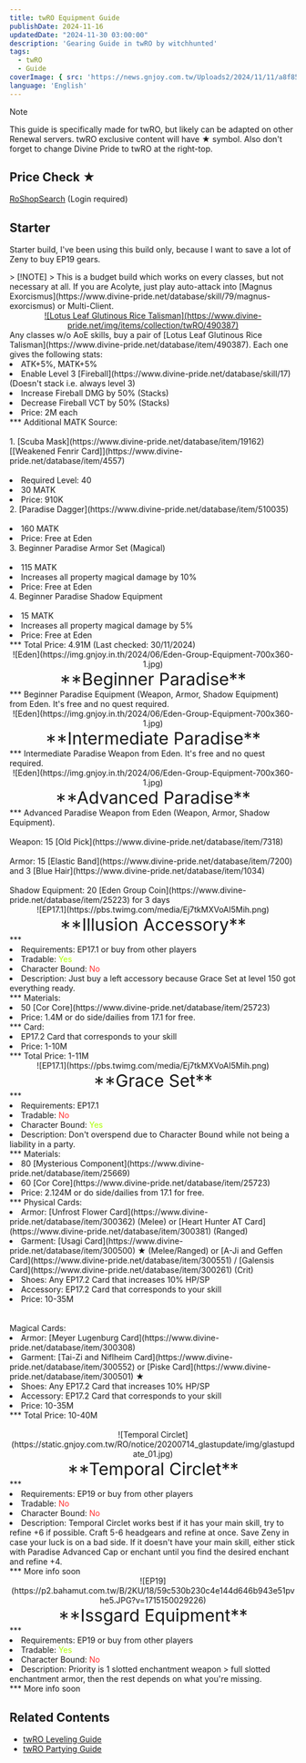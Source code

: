 ```yaml
---
title: twRO Equipment Guide
publishDate: 2024-11-16
updatedDate: "2024-11-30 03:00:00"
description: 'Gearing Guide in twRO by witchhunted'
tags:
  - twRO
  - Guide
coverImage: { src: 'https://news.gnjoy.com.tw/Uploads2/2024/11/11/a8f8524c9a4c4fdaaa566a89dd922dc3.gif', color: '#B4C6DA' }
language: 'English'
---
```



> [!NOTE]
> This guide is specifically made for twRO, but likely can be adapted on other Renewal servers.
> twRO exclusive content will have ★ symbol. Also don't forget to change Divine Pride to twRO at the right-top.

## Price Check ★

[RoShopSearch](https://event.gnjoy.com.tw/Ro/RoShopSearch) (Login required)

## Starter

Starter build, I've been using this build only, because I want to save a lot of Zeny to buy EP19 gears.

<div>
  <Collapse title="Budget Power Leveling (1-99) ★">
  > [!NOTE]
  > This is a budget build which works on every classes, but not necessary at all. If you are Acolyte, just play auto-attack into [Magnus Exorcismus](https://www.divine-pride.net/database/skill/79/magnus-exorcismus) or Multi-Client.

  <center><a href="https://www.divine-pride.net/database/item/490387" target="_blank" style="display: inline-block;">![Lotus Leaf Glutinous Rice Talisman](https://www.divine-pride.net/img/items/collection/twRO/490387)</a></center>
    <span style="padding: 0; margin: 0; list-style-position: inside;">Any classes w/o AoE skills, buy a pair of [Lotus Leaf Glutinous Rice Talisman](https://www.divine-pride.net/database/item/490387).
    Each one gives the following stats:</span>
    <ul style="padding: 0; margin: 0; list-style-position: inside;">
      <li style="padding: 0; margin: 0; list-style-position: inside;">
        <span>ATK+5%, MATK+5%</span>
      </li>
      <li style="padding: 0; margin: 0; list-style-position: inside;">
        <span>Enable Level 3 [Fireball](https://www.divine-pride.net/database/skill/17) (Doesn't stack i.e. always level 3)</span>
      </li>
      <li style="padding: 0; margin: 0; list-style-position: inside;">
        <span>Increase Fireball DMG by 50% (Stacks)</span>
      </li>
      <li style="padding: 0; margin: 0; list-style-position: inside;">
        <span>Decrease Fireball VCT by 50% (Stacks)</span>
      </li>
      <li style="padding: 0; margin: 0; list-style-position: inside;">
        <span>Price: 2M each</span>
      </li>
      ***
      <span style="padding: 0; margin: 0; list-style-position: inside;">Additional MATK Source:</span><br></br>
      <span>1. [Scuba Mask](https://www.divine-pride.net/database/item/19162) [[Weakened Fenrir Card]](https://www.divine-pride.net/database/item/4557)<br></br></span>
      <li style="padding: 0; margin: 0; list-style-position: inside;">
        <span>Required Level: 40</span>
      </li>
      <li style="padding: 0; margin: 0; list-style-position: inside;">
        <span>30 MATK</span>
      </li>
      <li style="padding: 0; margin: 0; list-style-position: inside;">
        <span>Price: 910K</span>
      </li>
      <span>2. [Paradise Dagger](https://www.divine-pride.net/database/item/510035)<br></br></span>
      <li style="padding: 0; margin: 0; list-style-position: inside;">
        <span>160 MATK</span>
      </li>
      <li style="padding: 0; margin: 0; list-style-position: inside;">
        <span>Price: Free at Eden</span>
      </li>
      <span>3. Beginner Paradise Armor Set (Magical)<br></br></span>
      <li style="padding: 0; margin: 0; list-style-position: inside;">
        <span>115 MATK</span>
      </li>
      <li style="padding: 0; margin: 0; list-style-position: inside;">
        <span>Increases all property magical damage by 10%</span>
      </li>
      <li style="padding: 0; margin: 0; list-style-position: inside;">
        <span>Price: Free at Eden</span>
      </li>
      <span>4. Beginner Paradise Shadow Equipment<br></br></span>
      <li style="padding: 0; margin: 0; list-style-position: inside;">
        <span>15 MATK</span>
      </li>
      <li style="padding: 0; margin: 0; list-style-position: inside;">
        <span>Increases all property magical damage by 5%</span>
      </li>
      <li style="padding: 0; margin: 0; list-style-position: inside;">
        <span>Price: Free at Eden</span>
      </li>
      ***
        <span>Total Price: 4.91M (Last checked: 30/11/2024)</span>
    </ul>
  </Collapse>
</div>

<Collapse title="Level 10">
<center>![Eden](https://img.gnjoy.in.th/2024/06/Eden-Group-Equipment-700x360-1.jpg)</center>
<center><span style="font-size: 30px">**Beginner Paradise**</span></center>
***
<span>Beginner Paradise Equipment (Weapon, Armor, Shadow Equipment) from Eden. It's free and no quest required.</span>
</Collapse>

<Collapse title="Level 45">
<center>![Eden](https://img.gnjoy.in.th/2024/06/Eden-Group-Equipment-700x360-1.jpg)</center>
<center><span style="font-size: 30px">**Intermediate Paradise**</span></center>
***
<span>Intermediate Paradise Weapon from Eden. It's free and no quest required.</span>
</Collapse>

<Collapse title="Level 100">
<center>![Eden](https://img.gnjoy.in.th/2024/06/Eden-Group-Equipment-700x360-1.jpg)</center>
<center><span style="font-size: 30px">**Advanced Paradise**</span></center>
***
<span>Advanced Paradise Weapon from Eden (Weapon, Armor, Shadow Equipment). 
<br></br>Weapon: 15 [Old Pick](https://www.divine-pride.net/database/item/7318)
<br></br>Armor: 15 [Elastic Band](https://www.divine-pride.net/database/item/7200) and 3 [Blue Hair](https://www.divine-pride.net/database/item/1034)
<br></br>Shadow Equipment: 20 [Eden Group Coin](https://www.divine-pride.net/database/item/25223) for 3 days</span>
</Collapse>

<Collapse title="Level 130">
<center>![EP17.1](https://pbs.twimg.com/media/Ej7tkMXVoAI5Mih.png)</center>
<center><span style="font-size: 30px">**Illusion Accessory**</span></center>
    ***
    <ul style="padding: 0; margin: 0; list-style-position: inside;">
      <li style="padding: 0; margin: 0; list-style-position: inside;">
        <span>Requirements: EP17.1 or buy from other players</span>
      </li>
      <li style="padding: 0; margin: 0; list-style-position: inside;">
        <span>Tradable: <span style="color:	#AAFF00">Yes</span></span>
      </li>
      <li style="padding: 0; margin: 0; list-style-position: inside;">
        <span>Character Bound: <span style="color: #FF3131">No</span></span>
      </li>
      <li style="padding: 0; margin: 0; list-style-position: inside;">
        <span>Description: Just buy a left accessory because Grace Set at level 150 got everything ready.</span>
      </li>
    </ul>
    ***
    <span>Materials:</span>
    <ul style="padding: 0; margin: 0; list-style-position: inside;">
      <li style="padding: 0; margin: 0; list-style-position: inside;">
        <span>50 [Cor Core](https://www.divine-pride.net/database/item/25723)</span>
      </li>
      <li style="padding: 0; margin: 0; list-style-position: inside;">
        <span>Price: 1.4M or do side/dailies from 17.1 for free.</span>
      </li>
    </ul>
    ***
    <span>Card:</span>
    <ul style="padding: 0; margin: 0; list-style-position: inside;">
      <li style="padding: 0; margin: 0; list-style-position: inside;">
        <span>EP17.2 Card that corresponds to your skill</span>
      </li>
      <li style="padding: 0; margin: 0; list-style-position: inside;">
        <span>Price: 1-10M</span>
      </li>
    </ul>
    ***
    <span>Total Price: 1-11M</span>
</Collapse>

<Collapse title="Level 150">
<center>![EP17.1](https://pbs.twimg.com/media/Ej7tkMXVoAI5Mih.png)</center>
<center><span style="font-size: 30px">**Grace Set**</span></center>
    ***
    <ul style="padding: 0; margin: 0; list-style-position: inside;">
      <li style="padding: 0; margin: 0; list-style-position: inside;">
        <span>Requirements: EP17.1</span>
      </li>
      <li style="padding: 0; margin: 0; list-style-position: inside;">
        <span>Tradable: <span style="color:	#FF3131">No</span></span>
      </li>
      <li style="padding: 0; margin: 0; list-style-position: inside;">
        <span>Character Bound: <span style="color: #AAFF00">Yes</span></span>
      </li>
      <li style="padding: 0; margin: 0; list-style-position: inside;">
        <span>Description: Don't overspend due to Character Bound while not being a liability in a party.</span>
      </li>
    </ul>
    ***
    <span>Materials:</span>
    <ul style="padding: 0; margin: 0; list-style-position: inside;">
      <li style="padding: 0; margin: 0; list-style-position: inside;">
        <span>80 [Mysterious Component](https://www.divine-pride.net/database/item/25669)</span>
      </li>
      <li style="padding: 0; margin: 0; list-style-position: inside;">
        <span>60 [Cor Core](https://www.divine-pride.net/database/item/25723)</span>
      </li>
      <li style="padding: 0; margin: 0; list-style-position: inside;">
        <span>Price: 2.124M or do side/dailies from 17.1 for free.</span>
      </li>
    </ul>
    ***
    <span>Physical Cards:</span>
    <ul style="padding: 0; margin: 0; list-style-position: inside;">
      <li style="padding: 0; margin: 0; list-style-position: inside;">
        <span>Armor: [Unfrost Flower Card](https://www.divine-pride.net/database/item/300362) (Melee) or [Heart Hunter AT Card](https://www.divine-pride.net/database/item/300381) (Ranged)</span>
      </li>
      <li style="padding: 0; margin: 0; list-style-position: inside;">
        <span>Garment: [Usagi Card](https://www.divine-pride.net/database/item/300500) ★ (Melee/Ranged) or [A-Ji and Geffen Card](https://www.divine-pride.net/database/item/300551) / [Galensis Card](https://www.divine-pride.net/database/item/300261) (Crit)</span>
      </li>
      <li style="padding: 0; margin: 0; list-style-position: inside;">
        <span>Shoes: Any EP17.2 Card that increases 10% HP/SP</span>
      </li>
      <li style="padding: 0; margin: 0; list-style-position: inside;">
        <span>Accessory: EP17.2 Card that corresponds to your skill</span>
      </li>
      <li style="padding: 0; margin: 0; list-style-position: inside;">
        <span>Price: 10-35M</span>
      </li>
    </ul>
    <br></br>
    <span>Magical Cards:</span>
    <ul style="padding: 0; margin: 0; list-style-position: inside;">
      <li style="padding: 0; margin: 0; list-style-position: inside;">
        <span>Armor: [Meyer Lugenburg Card](https://www.divine-pride.net/database/item/300308)</span>
      </li>
      <li style="padding: 0; margin: 0; list-style-position: inside;">
        <span>Garment: [Tai-Zi and Niflheim Card](https://www.divine-pride.net/database/item/300552) or [Piske Card](https://www.divine-pride.net/database/item/300501) ★</span>
      </li>
      <li style="padding: 0; margin: 0; list-style-position: inside;">
        <span>Shoes: Any EP17.2 Card that increases 10% HP/SP</span>
      </li>
      <li style="padding: 0; margin: 0; list-style-position: inside;">
        <span>Accessory: EP17.2 Card that corresponds to your skill</span>
      </li>
      <li style="padding: 0; margin: 0; list-style-position: inside;">
        <span>Price: 10-35M</span>
      </li>
    </ul>
    ***
<span>Total Price: 10-40M</span><br></br>
</Collapse>

<Collapse title="Level 170">
<center>![Temporal Circlet](https://static.gnjoy.com.tw/RO/notice/20200714_glastupdate/img/glastupdate_01.jpg)</center>
<center><span style="font-size: 30px">**Temporal Circlet**</span></center>
    ***
    <ul style="padding: 0; margin: 0; list-style-position: inside;">
      <li style="padding: 0; margin: 0; list-style-position: inside;">
        <span>Requirements: EP19 or buy from other players</span>
      </li>
      <li style="padding: 0; margin: 0; list-style-position: inside;">
        <span>Tradable: <span style="color:	#FF3131">No</span></span>
      </li>
      <li style="padding: 0; margin: 0; list-style-position: inside;">
        <span>Character Bound: <span style="color: #FF3131">No</span></span>
      </li>
      <li style="padding: 0; margin: 0; list-style-position: inside;">
        <span>Description: Temporal Circlet works best if it has your main skill, try to refine +6 if possible.
        Craft 5-6 headgears and refine at once. Save Zeny in case your luck is on a bad side. If it doesn't have your main skill, either stick with Paradise Advanced Cap or
        enchant until you find the desired enchant and refine +4.</span>
      </li>
    </ul>
    ***
    <span>More info soon</span>
</Collapse>

<Collapse title="Level 210">
<center>![EP19](https://p2.bahamut.com.tw/B/2KU/18/59c530b230c4e144d646b943e51pvhe5.JPG?v=1715150029226)</center>
<center><span style="font-size: 30px">**Issgard Equipment**</span></center>
    ***
    <ul style="padding: 0; margin: 0; list-style-position: inside;">
      <li style="padding: 0; margin: 0; list-style-position: inside;">
        <span>Requirements: EP19 or buy from other players</span>
      </li>
      <li style="padding: 0; margin: 0; list-style-position: inside;">
        <span>Tradable: <span style="color:	#AAFF00">Yes</span></span>
      </li>
      <li style="padding: 0; margin: 0; list-style-position: inside;">
        <span>Character Bound: <span style="color: #FF3131">No</span></span>
      </li>
      <li style="padding: 0; margin: 0; list-style-position: inside;">
        <span>Description: Priority is 1 slotted enchantment weapon > full slotted enchantment armor, then the rest depends on what you're missing.</span>
      </li>
    </ul>
    ***
    <span>More info soon</span>
</Collapse>

## Related Contents

- [twRO Leveling Guide](twro_leveling_guide)
- [twRO Partying Guide](twro_partying_guide)